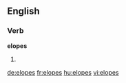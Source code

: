 ==English==

===Verb===
'''elopes'''

# {{en-third-person singular of|elope}}

[[de:elopes]]
[[fr:elopes]]
[[hu:elopes]]
[[vi:elopes]]